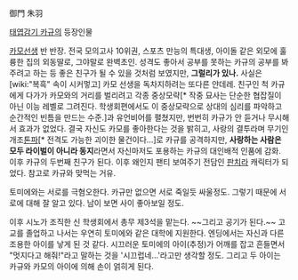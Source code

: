 御門 朱羽

[[태엽감기 카규]]의 등장인물

[[네기사와 카모|카모]]선생 반 반장. 전국 모의고사 10위권, 스포츠 만능의 특대생, 아이돌 같은 외모에 훌륭한 집의 외동딸로, 그야말로 완벽초인. 성격도 좋아서 공부를 못하는 카규의 공부를 봐주려고 하는 등 좋은 친구가 될 수 있을 것처럼 보였지만, '''그럴리가 있나.''' 사실은 [wiki:"복흑" 속이 시커멓고] 카모 선생을 독차지하려는 또다른 얀데레. 친구인 척 카규에게 다가가 카모와의 거리를 벌리려고 각종 중상모략[* 작중 묘사는 단순한 협잡질이 아닌 이능 레벨로 그려진다. 학생회편에서도 이 중상모략으로 상대의 심리를 파악하고 순간적인 빈틈을 만드는 수준.]과 유언비어를 펼쳤지만, 번번히 카규가 안 듣거나 무시해서 효과가 없었다. 결국 자신도 카모를 좋아한다는 것을 밝히고, 사랑의 결투라며 무기인 개조[[톤파]][* 전격도 가능한 괴이한 물건이다...]로 카규를 공격하지만, '''사랑하는 사람은 모두 라이벌이 아니라 동지'''라면서 자신마저도 포용하는 카규의 대인배적 인품에 감화. 이후 카규의 두번째 친구가 된다. 이후 왜인지 팬티 보여주기 전담인 [[판치라]] 캐릭터가 되었다. 참고로 카규와 맞먹는 거유.
 
토미에와는 서로를 극혐오한다. 카규만 없으면 서로 죽일듯 싸울정도. 그렇기 때문에 서로에 대해 잘 알고 있다. 남이 보면 사이 좋아보일 정도.
 
이후 시노가 조직한 신 학생회에서 총무 제3석을 맡는다. ~~그리고 공기가 된다.~~ 고교를 졸업하고 나서는 우연히 토미에와 같은 대학에 지원한다. 엔딩에서는 자신과 다른 조용한 아이를 낳게 된 것 같다. 시끄러운 토미에의 아이(추정)가 어깨를 잡고 흔들면서 "멋지다고 해줘!"라고 말하는 것을 '시끄럽네...'라고만 생각할 정도. 그리고 두 아이는 카규와 카모의 아이에 의해 손이 얽히게 된다.
